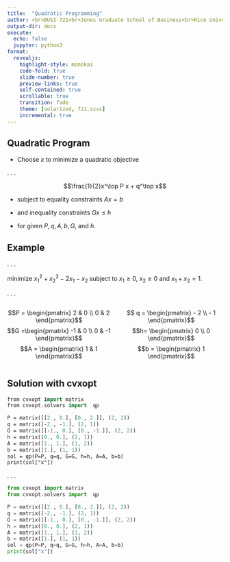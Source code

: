 ```yaml
---
title:  "Quadratic Programming"
author: <br>BUSI 721<br>Jones Graduate School of Business<br>Rice University<br><br>Kerry Back
output-dir: docs
execute:
  echo: false
  jupyter: python3
format: 
  revealjs:
    highlight-style: monokai
    code-fold: true
    slide-number: true
    preview-links: true
    self-contained: true
    scrollable: true
    transition: fade
    theme: [solarized, 721.scss]
    incremental: true
---
```



## Quadratic Program

- Choose $x$ to minimize a quadratic objective

. . .

$$\frac{1}{2}x^\top P x + q^\top x$$

- subject to equality constraints
$Ax=b$

- and inequality constraints $Gx \le h$
- for given $P, q, A, b, G$, and $h$.

## Example

. . .

minimize $x_1^2 + x_2^2 - 2x_1 - x_2$ subject to $x_1 \ge 0$, $x_2 \ge 0$ and $x_1+x_2=1$.

. . .

:::: {.columns}
::: {.column width="50%"}
$$P = \begin{pmatrix}  2 & 0 \\ 0 & 2 \end{pmatrix}$$
$$G =\begin{pmatrix}  -1 & 0 \\ 0 & -1 \end{pmatrix}$$
$$A = \begin{pmatrix} 1 & 1 \end{pmatrix}$$
:::
::: {.column width="50%"}
$$ q = \begin{pmatrix} - 2 \\ - 1 \end{pmatrix}$$
$$h= \begin{pmatrix} 0 \\ 0 \end{pmatrix}$$
$$b = \begin{pmatrix} 1 \end{pmatrix}$$
:::
::::

## Solution with cvxopt

```.p
from cvxopt import matrix
from cvxopt.solvers import  qp

P = matrix([[2., 0.], [0., 2.]], (2, 2))
q = matrix([-2., -1.], (2, 1))
G = matrix([[-1., 0.], [0., -1.]], (2, 2))
h = matrix([0., 0.], (2, 1))
A = matrix([1., 1.], (1, 2))
b = matrix([1.], (1, 1))
sol = qp(P=P, q=q, G=G, h=h, A=A, b=b)
print(sol["x"])
```

. . .

```python
from cvxopt import matrix
from cvxopt.solvers import  qp

P = matrix([[2., 0.], [0., 2.]], (2, 2))
q = matrix([-2., -1.], (2, 1))
G = matrix([[-1., 0.], [0., -1.]], (2, 2))
h = matrix([0., 0.], (2, 1))
A = matrix([1., 1.], (1, 2))
b = matrix([1.], (1, 1))
sol = qp(P=P, q=q, G=G, h=h, A=A, b=b)
print(sol["x"])
```
